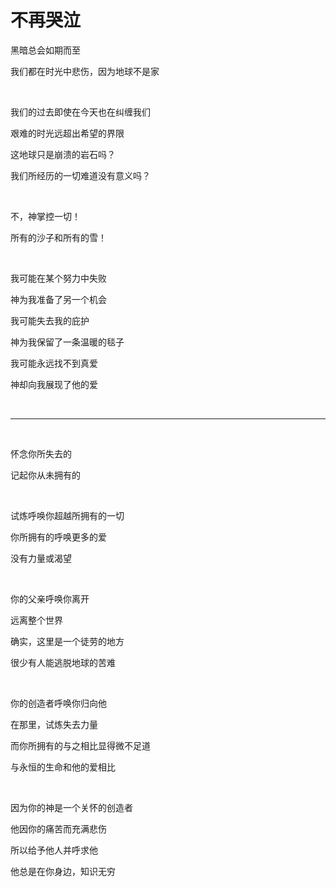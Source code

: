 # 不再哭泣

黑暗总会如期而至

我们都在时光中悲伤，因为地球不是家

<br />

我们的过去即使在今天也在纠缠我们

艰难的时光远超出希望的界限

这地球只是崩溃的岩石吗？

我们所经历的一切难道没有意义吗？

<br />

不，神掌控一切！

所有的沙子和所有的雪！

<br />

我可能在某个努力中失败

神为我准备了另一个机会

我可能失去我的庇护

神为我保留了一条温暖的毯子

我可能永远找不到真爱

神却向我展现了他的爱

<br />

---

<br />

怀念你所失去的

记起你从未拥有的

<br />

试炼呼唤你超越所拥有的一切

你所拥有的呼唤更多的爱

没有力量或渴望

<p></p>

<br />

你的父亲呼唤你离开

远离整个世界

确实，这里是一个徒劳的地方

很少有人能逃脱地球的苦难

<br />

你的创造者呼唤你归向他

在那里，试炼失去力量

而你所拥有的与之相比显得微不足道

与永恒的生命和他的爱相比

<br />

因为你的神是一个关怀的创造者

他因你的痛苦而充满悲伤

所以给予他人并呼求他

他总是在你身边，知识无穷